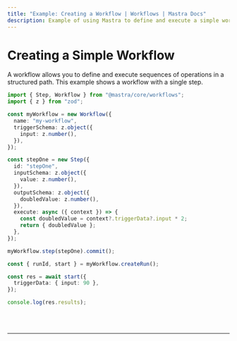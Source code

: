 ```yaml
---
title: "Example: Creating a Workflow | Workflows | Mastra Docs"
description: Example of using Mastra to define and execute a simple workflow with a single step.
---
```



# Creating a Simple Workflow

A workflow allows you to define and execute sequences of operations in a structured path. This example shows a workflow with a single step.

```ts showLineNumbers copy
import { Step, Workflow } from "@mastra/core/workflows";
import { z } from "zod";

const myWorkflow = new Workflow({
  name: "my-workflow",
  triggerSchema: z.object({
    input: z.number(),
  }),
});

const stepOne = new Step({
  id: "stepOne",
  inputSchema: z.object({
    value: z.number(),
  }),
  outputSchema: z.object({
    doubledValue: z.number(),
  }),
  execute: async ({ context }) => {
    const doubledValue = context?.triggerData?.input * 2;
    return { doubledValue };
  },
});

myWorkflow.step(stepOne).commit();

const { runId, start } = myWorkflow.createRun();

const res = await start({
  triggerData: { input: 90 },
});

console.log(res.results);
```

<br />
<br />
<hr className="dark:border-[#404040] border-gray-300" />
<br />
<br />
<GithubLink
  link={
    "https://github.com/mastra-ai/mastra/blob/main/examples/basics/workflows/create-workflow"
  }
/>
